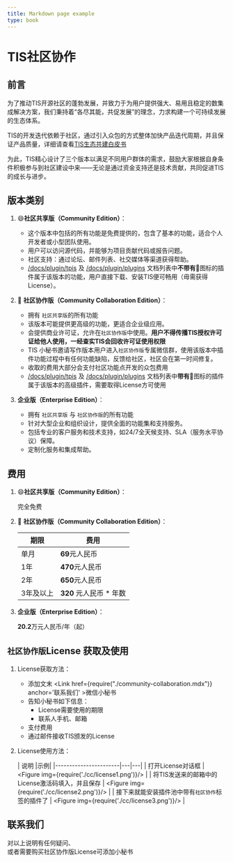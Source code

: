 ```yaml
---
title: Markdown page example
type: book
---
```


# TIS社区协作

## 前言
为了推动TIS开源社区的蓬勃发展，并致力于为用户提供强大、易用且稳定的数集成解决方案，我们秉持着“各尽其能，共促发展”的理念，力求构建一个可持续发展的生态体系。

TIS的开发迭代依赖于社区，通过引入众包的方式整体加快产品迭代周期，并且保证产品质量，详细请查看[TIS生态共建白皮书](docs/co-construction)

为此，TIS精心设计了三个版本以满足不同用户群体的需求，鼓励大家根据自身条件积极参与到社区建设中来——无论是通过资金支持还是技术贡献，共同促进TIS的成长与进步。


## 版本类别

1. :smile:**社区共享版（Community Edition）**：
    - 这个版本中包括的所有功能是免费提供的，包含了基本的功能，适合个人开发者或小型团队使用。
    - 用户可以访问源代码，并能够为项目贡献代码或报告问题。
    - 社区支持：通过论坛、邮件列表、社交媒体等渠道获得帮助。
   - [/docs/plugin/tpis](docs/plugin/tpis) 及 [/docs/plugin/plugins](docs/plugin/plugins) 文档列表中**不带有**:closed_lock_with_key:图标的插件属于该版本的功能，用户直接下载、安装TIS便可畅用（毋需获得License）。

2. :closed_lock_with_key: **社区协作版（Community Collaboration Edition）**：
    - 拥有 `社区共享版`的所有功能
    - 该版本可能提供更高级的功能，更适合企业级应用。
    - 会提供商业许可证，允许在`社区协作版`中使用。**用户不得传播TIS授权许可证给他人使用，一经查实TIS会回收许可证使用权限**
    - TIS 小秘书邀请写作版本用户进入`社区协作版`专属微信群，使用该版本中插件功能过程中有任何功能缺陷，反馈给社区，社区会在第一时间修复。
    - 收取的费用大部分会支付社区功能点开发的众包费用
    - [/docs/plugin/tpis](docs/plugin/tpis) 及 [/docs/plugin/plugins](docs/plugin/plugins) 文档列表中**带有**:closed_lock_with_key:图标的插件属于该版本的高级插件，需要取得License方可使用

3. **企业版（Enterprise Edition）**：
    - 拥有 `社区共享版` 与 `社区协作版`的所有功能
    - 针对大型企业和组织设计，提供全面的功能集和支持服务。
    - 包括专业的客户服务和技术支持，如24/7全天候支持、SLA（服务水平协议）保障。
    - 定制化服务和集成帮助。

## 费用

1. :smile:**社区共享版（Community Edition）**：

    完全免费

2. :closed_lock_with_key: **社区协作版（Community Collaboration Edition）**：

   |期限|费用|
   |-|-|
   |单月|**69**元人民币|
   |1年 |**470**元人民币|
   |2年 |**650**元人民币|
   |3年及以上 |**320** 元人民币 * 年数|

3. **企业版（Enterprise Edition）**：
   
   **20.2**万元人民币/年（起）

## `社区协作版`License 获取及使用

1. License获取方法：
   - 添加文末 <Link href={require("./community-collaboration.mdx")} anchor='联系我们' >微信小秘书</Link>
   - 告知小秘书如下信息：
      * License需要使用的期限
      * 联系人手机、邮箱
   - 支付费用
   - 通过邮件接收TIS颁发的License
2. License使用方法：
   
   | 说明                            |示例|
   |-----------------------|---|---|
   | 打开License对话框                  | <Figure img={require('./cc/license1.png')}/> |
   | 将TIS发送来的邮箱中的License激活码填入，并且保存 | <Figure img={require('./cc/license2.png')}/>  |
   | 接下来就能安装插件池中带有`社区协作`标签的插件了  | <Figure img={require('./cc/license3.png')}/> |

## 联系我们
<Contact justXiaoMi="true">
对以上说明有任何疑问、<br/>
或者需要购买社区协作版License可添加小秘书
</Contact>
